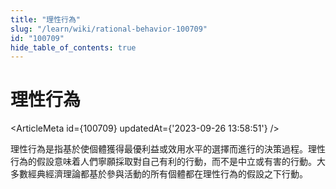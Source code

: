 ```yaml
---
title: "理性行為"
slug: "/learn/wiki/rational-behavior-100709"
id: "100709"
hide_table_of_contents: true
---
```



# 理性行為

<ArticleMeta id={100709} updatedAt={'2023-09-26 13:58:51'} />
<div className='border-solid border-b border-t-0 my-4 border-[var(--ifm-color-gray-300)]' />

理性行為是指基於使個體獲得最優利益或效用水平的選擇而進行的決策過程。理性行為的假設意味着人們寧願採取對自己有利的行動，而不是中立或有害的行動。大多數經典經濟理論都基於參與活動的所有個體都在理性行為的假設之下行動。
